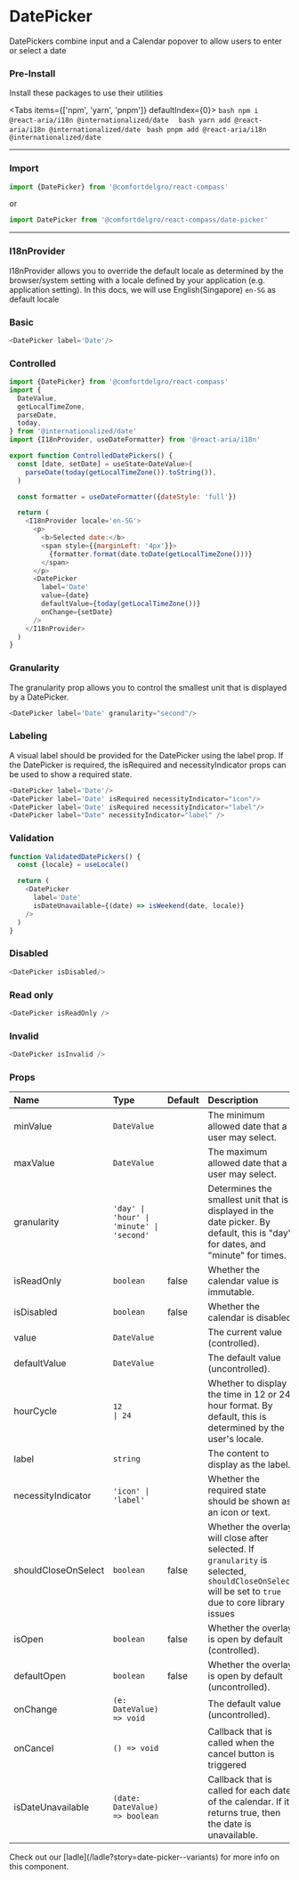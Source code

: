 
# DatePicker

DatePickers combine input and a Calendar popover to allow users to enter or select a date

### Pre-Install

Install these packages to use their utilities


<Tabs items={['npm', 'yarn', 'pnpm']} defaultIndex={0}>
  <Tab>
    ```bash
      npm i @react-aria/i18n @internationalized/date 
    ```
  </Tab>
  <Tab>
    ``` bash
      yarn add @react-aria/i18n @internationalized/date 
    ```
  </Tab>
  <Tab>
    ``` bash
      pnpm add @react-aria/i18n @internationalized/date 
    ```
  </Tab>
</Tabs>

---

### Import

```js
import {DatePicker} from '@comfortdelgro/react-compass'
```

or

```js
import DatePicker from '@comfortdelgro/react-compass/date-picker'
```

---


### I18nProvider

I18nProvider allows you to override the default locale as determined by the browser/system setting with a locale defined by your application (e.g. application setting).
In this docs, we will use English(Singapore) `en-SG` as default locale

### Basic

<section className={styles.componentShowcaseContainer}>
  <DatePicker label='Date'/>
</section>

```js
<DatePicker label='Date'/>
```

### Controlled

<section className={styles.componentShowcaseContainer}>
  <ControlledDatePickers/>
</section>

```js
import {DatePicker} from '@comfortdelgro/react-compass'
import {
  DateValue,
  getLocalTimeZone,
  parseDate,
  today,
} from '@internationalized/date'
import {I18nProvider, useDateFormatter} from '@react-aria/i18n'

export function ControlledDatePickers() {
  const [date, setDate] = useState<DateValue>(
    parseDate(today(getLocalTimeZone()).toString()),
  )

  const formatter = useDateFormatter({dateStyle: 'full'})

  return (
    <I18nProvider locale='en-SG'>
      <p>
        <b>Selected date:</b>
        <span style={{marginLeft: '4px'}}>
          {formatter.format(date.toDate(getLocalTimeZone()))}
        </span>
      </p>
      <DatePicker
        label='Date'
        value={date}
        defaultValue={today(getLocalTimeZone())}
        onChange={setDate}
      />
    </I18nProvider>
  )
}
```


### Granularity

The granularity prop allows you to control the smallest unit that is displayed by a DatePicker. 

<section className={styles.componentShowcaseContainer}>
  <DatePicker label='Date' granularity="second"/>
</section>


```js
<DatePicker label='Date' granularity="second"/>
```

### Labeling

A visual label should be provided for the DatePicker using the label prop. If the DatePicker is required, the isRequired and necessityIndicator props can be used to show a required state.

<section className={styles.componentShowcaseContainer}>
  <DatePicker label='Date'/>
  <DatePicker label='Date' isRequired necessityIndicator="icon"/>
  <DatePicker label='Date' isRequired necessityIndicator="label"/>
  <DatePicker label="Date" necessityIndicator="label" />
</section>

```js
<DatePicker label='Date'/>
<DatePicker label='Date' isRequired necessityIndicator="icon"/>
<DatePicker label='Date' isRequired necessityIndicator="label"/>
<DatePicker label="Date" necessityIndicator="label" />
```

### Validation

<section className={styles.componentShowcaseContainer}>
  <ValidatedDatePickers/>
</section>

```js
function ValidatedDatePickers() {
  const {locale} = useLocale()

  return (
    <DatePicker
      label='Date'
      isDateUnavailable={(date) => isWeekend(date, locale)}
    />
  )
}
```

### Disabled

<section className={styles.componentShowcaseContainer}>
  <DatePicker isDisabled/>
</section>

```js
<DatePicker isDisabled/>
```

### Read only

<section className={styles.componentShowcaseContainer}>
  <DatePicker isReadOnly />
</section>

```js
<DatePicker isReadOnly />
```

### Invalid

<section className={styles.componentShowcaseContainer}>
  <DatePicker isInvalid />
</section>

```js
<DatePicker isInvalid />
```

### Props

| Name                | Type                                             | Default | Description                                                                                                                     |
| :------------------ | :----------------------------------------------- | :------ | :------------------------------------------------------------------------------------------------------------------------------ |
| minValue            | `DateValue`                                      |         | The minimum allowed date that a user may select.                                                                                |
| maxValue            | `DateValue`                                      |         | The maximum allowed date that a user may select.                                                                                |
| granularity         | `'day' \| 'hour' \| 'minute' \| 'second'`        |         | Determines the smallest unit that is displayed in the date picker. By default, this is "day" for dates, and "minute" for times. |
| isReadOnly          | `boolean`                                        | false   | Whether the calendar value is immutable.                                                                                        |
| isDisabled          | `boolean`                                        | false   | Whether the calendar is disabled.                                                                                               |
| value               | `DateValue`                                      |         | The current value (controlled).                                                                                                 |
| defaultValue        | `DateValue`                                      |         | The default value (uncontrolled).                                                                                               |
| hourCycle           | `12                                       \| 24` |         | Whether to display the time in 12 or 24 hour format. By default, this is determined by the user's locale.                       |
| label               | `string`                                         |         | The content to display as the label.                                                                                            |
| necessityIndicator  | `'icon' \| 'label'`                              |         | Whether the required state should be shown as an icon or text.                                                                  |
| shouldCloseOnSelect | `boolean`                                        | false   | Whether the overlay will close after selected. If `granularity` is selected, `shouldCloseOnSelect` will be set to `true` due to core library issues                                                                              |
| isOpen              | `boolean`                                        | false   | Whether the overlay is open by default (controlled).                                                                            |
| defaultOpen         | `boolean`                                        | false   | Whether the overlay is open by default (uncontrolled).                                                                          |
| onChange            | `(e: DateValue) => void`                         |         | The default value (uncontrolled).                                                                                               |
| onCancel            | `() => void`                                     |         | Callback that is called when the cancel button is triggered                                                                     |
| isDateUnavailable   | `(date: DateValue) => boolean`                   |         | Callback that is called for each date of the calendar. If it returns true, then the date is unavailable.                        |

<Callout>
  Check out our [ladle](/ladle?story=date-picker--variants) for more info on this
  component.
</Callout>





